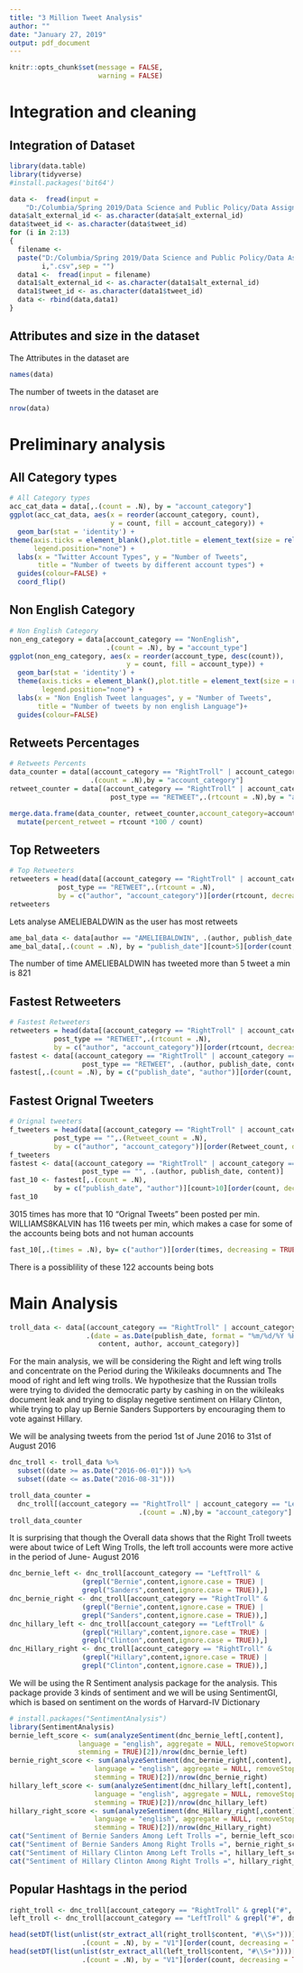 ```yaml
---
title: "3 Million Tweet Analysis"
author: ""
date: "January 27, 2019"
output: pdf_document
---
```


```r
knitr::opts_chunk$set(message = FALSE,
                      warning = FALSE)
```

# Integration and cleaning

## Integration of Dataset

```r
library(data.table)
library(tidyverse)
#install.packages('bit64')

data <-  fread(input = 
    "D:/Columbia/Spring 2019/Data Science and Public Policy/Data Assignment 1/IRAhandle_tweets_1.csv")
data$alt_external_id <- as.character(data$alt_external_id) 
data$tweet_id <- as.character(data$tweet_id) 
for (i in 2:13)
{
  filename <- 
  paste("D:/Columbia/Spring 2019/Data Science and Public Policy/Data Assignment 1/IRAhandle_tweets_",
        i,".csv",sep = "")
  data1 <-  fread(input = filename)
  data1$alt_external_id <- as.character(data1$alt_external_id)
  data1$tweet_id <- as.character(data1$tweet_id) 
  data <- rbind(data,data1)
}
```

## Attributes and size in the dataset

The Attributes in the dataset are
```r
names(data)
```

The number of tweets in the dataset are
```r
nrow(data)
```


# Preliminary analysis

## All Category types
```r
# All Category types
acc_cat_data = data[,.(count = .N), by = "account_category"]
ggplot(acc_cat_data, aes(x = reorder(account_category, count), 
                         y = count, fill = account_category)) + 
  geom_bar(stat = 'identity') +
theme(axis.ticks = element_blank(),plot.title = element_text(size = rel(1.2)),
      legend.position="none") +
  labs(x = "Twitter Account Types", y = "Number of Tweets",
       title = "Number of tweets by different account types") + 
  guides(colour=FALSE) +
  coord_flip()
```

## Non English Category
```r
# Non English Category
non_eng_category = data[account_category == "NonEnglish",
                        .(count = .N), by = "account_type"]
ggplot(non_eng_category, aes(x = reorder(account_type, desc(count)),
                             y = count, fill = account_type)) + 
  geom_bar(stat = 'identity') +
  theme(axis.ticks = element_blank(),plot.title = element_text(size = rel(1.2)),
        legend.position="none") +
  labs(x = "Non English Tweet languages", y = "Number of Tweets",
       title = "Number of tweets by non english Language")+ 
  guides(colour=FALSE)
```


## Retweets Percentages
```r
# Retweets Percents
data_counter = data[(account_category == "RightTroll" | account_category == "LeftTroll"),
                    .(count = .N),by = "account_category"]
retweet_counter = data[(account_category == "RightTroll" | account_category == "LeftTroll") & 
                         post_type == "RETWEET",.(rtcount = .N),by = "account_category"]

merge.data.frame(data_counter, retweet_counter,account_category=account_category) %>%
  mutate(percent_retweet = rtcount *100 / count)

```

## Top Retweeters

```r
# Top Retweeters
retweeters = head(data[(account_category == "RightTroll" | account_category == "LeftTroll") & 
            post_type == "RETWEET",.(rtcount = .N),
            by = c("author", "account_category")][order(rtcount, decreasing = TRUE)],n = 10)
retweeters
```

Lets analyse AMELIEBALDWIN as the user has most retweets

```r
ame_bal_data <- data[author == "AMELIEBALDWIN", .(author, publish_date, content)]  
ame_bal_data[,.(count = .N), by = "publish_date"][count>5][order(count, decreasing = TRUE)]

```
The number of time AMELIEBALDWIN has tweeted more than 5 tweet a min is 821

## Fastest Retweeters
```r
# Fastest Retweeters
retweeters = head(data[(account_category == "RightTroll" | account_category == "LeftTroll") & 
           post_type == "RETWEET",.(rtcount = .N),
           by = c("author", "account_category")][order(rtcount, decreasing = TRUE)],n = 10)
fastest <- data[(account_category == "RightTroll" | account_category == "LeftTroll") & 
                  post_type == "RETWEET", .(author, publish_date, content)]  
fastest[,.(count = .N), by = c("publish_date", "author")][order(count, decreasing = TRUE)]
```

## Fastest Orignal Tweeters
```r
# Orignal tweeters
f_tweeters = head(data[(account_category == "RightTroll" | account_category == "LeftTroll") & 
           post_type == "",.(Retweet_count = .N),
           by = c("author", "account_category")][order(Retweet_count, decreasing = TRUE)],n = 10)
f_tweeters
fastest <- data[(account_category == "RightTroll" | account_category == "LeftTroll") & 
                  post_type == "", .(author, publish_date, content)]  
fast_10 <- fastest[,.(count = .N), 
           by = c("publish_date", "author")][count>10][order(count, decreasing = TRUE)]
fast_10
```
3015 times has more that 10 "Orignal Tweets" been posted per min. WILLIAMS8KALVIN has 116 tweets per min, which makes a case for some of the accounts being bots and not human accounts

```r
fast_10[,.(times = .N), by= c("author")][order(times, decreasing = TRUE)]
```
There is a possiblility of these 122 accounts being bots 

# Main Analysis

```r
troll_data <- data[(account_category == "RightTroll" | account_category == "LeftTroll"),
                   .(date = as.Date(publish_date, format = "%m/%d/%Y %H:%M"), 
                      content, author, account_category)]
```

For the main analysis, we will be considering the Right and left wing trolls and concentrate on the Period during the Wikileaks documnents and The mood of right and left wing trolls. We hypothesize that the Russian trolls were trying to divided the democratic party by cashing in on the wikileaks document leak and trying to display negetive sentiment on Hilary Clinton, while trying to play up Bernie Sanders Supporters by encouraging them to vote against Hillary.

We will be analysing tweets from the period 1st of June 2016 to 31st of August 2016

```r
dnc_troll <- troll_data %>%
  subset((date >= as.Date("2016-06-01"))) %>%
  subset((date <= as.Date("2016-08-31")))
```

```r
troll_data_counter = 
  dnc_troll[(account_category == "RightTroll" | account_category == "LeftTroll"),
                                .(count = .N),by = "account_category"]
troll_data_counter
```

It is surprising that though the Overall data shows that the Right Troll tweets were about twice of Left Wing Trolls, the left troll accounts were more active in the period of June- August 2016


```r
dnc_bernie_left <- dnc_troll[account_category == "LeftTroll" &
                  (grepl("Bernie",content,ignore.case = TRUE) | 
                  grepl("Sanders",content,ignore.case = TRUE)),]
dnc_bernie_right <- dnc_troll[account_category == "RightTroll" & 
                  (grepl("Bernie",content,ignore.case = TRUE) | 
                  grepl("Sanders",content,ignore.case = TRUE)),]
dnc_hillary_left <- dnc_troll[account_category == "LeftTroll" & 
                  (grepl("Hillary",content,ignore.case = TRUE) | 
                  grepl("Clinton",content,ignore.case = TRUE)),]
dnc_Hillary_right <- dnc_troll[account_category == "RightTroll" & 
                  (grepl("Hillary",content,ignore.case = TRUE) | 
                  grepl("Clinton",content,ignore.case = TRUE)),]
```

We will be using the R Sentiment analysis package for the analysis. This package provide 3 kinds of sentiment and we will be using SentimentGI, which is based on sentiment on the words of Harvard-IV Dictionary

```r
# install.packages("SentimentAnalysis")
library(SentimentAnalysis)
bernie_left_score <- sum(analyzeSentiment(dnc_bernie_left[,content], 
                 language = "english", aggregate = NULL, removeStopwords = TRUE,
                 stemming = TRUE)[2])/nrow(dnc_bernie_left)
bernie_right_score <- sum(analyzeSentiment(dnc_bernie_right[,content], 
                     language = "english", aggregate = NULL, removeStopwords = TRUE,
                     stemming = TRUE)[2])/nrow(dnc_bernie_right)
hillary_left_score <- sum(analyzeSentiment(dnc_hillary_left[,content], 
                     language = "english", aggregate = NULL, removeStopwords = TRUE,
                     stemming = TRUE)[2])/nrow(dnc_hillary_left)
hillary_right_score <- sum(analyzeSentiment(dnc_Hillary_right[,content], 
                     language = "english", aggregate = NULL, removeStopwords = TRUE,
                     stemming = TRUE)[2])/nrow(dnc_Hillary_right)
cat("Sentiment of Bernie Sanders Among Left Trolls =", bernie_left_score)
cat("Sentiment of Bernie Sanders Among Right Trolls =", bernie_right_score)
cat("Sentiment of Hillary Clinton Among Left Trolls =", hillary_left_score)
cat("Sentiment of Hillary Clinton Among Right Trolls =", hillary_right_score)

```

## Popular Hashtags in the period
```r
right_troll <- dnc_troll[account_category == "RightTroll" & grepl("#", dnc_troll$content)]
left_troll <- dnc_troll[account_category == "LeftTroll" & grepl("#", dnc_troll$content)]

head(setDT(list(unlist(str_extract_all(right_troll$content, "#\\S+"))))[,
                  .(count = .N), by = "V1"][order(count, decreasing = TRUE)], n = 10)
head(setDT(list(unlist(str_extract_all(left_troll$content, "#\\S+"))))[,
                  .(count = .N), by = "V1"][order(count, decreasing = TRUE)], n = 10)
```




